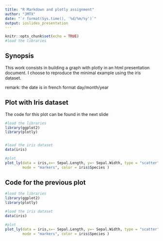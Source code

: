 ```yaml
---
title: "R Markdown and plotly assignment"
author: "JMTX"
date: "`r format(Sys.time(), '%d/%m/%y')`"
output: ioslides_presentation
---
```


```r
knitr::opts_chunk$set(echo = TRUE)
#load the libraries
```

## Synopsis

This work consists in building a graph with plotly in an html presentation document. I choose to reproduce the minimal example using the iris dataset.

remark: the date is in french format day/month/year


## Plot with Iris dataset
The code for this plot can be found in the next slide
```r
#load the libraries
library(ggplot2)
library(plotly)


#load the iris dataset
data(iris)

#plot
plot_ly(data = iris,x=~ Sepal.Length, y=~ Sepal.Width, type = "scatter",
        mode = "markers", color = iris$Species )
```

## Code for the previous plot
```r
#load the libraries
library(ggplot2)
library(plotly)

#load the iris dataset
data(iris)

#plot
plot_ly(data = iris,x=~ Sepal.Length, y=~ Sepal.Width, type = "scatter",
        mode = "markers", color = iris$Species )
```



